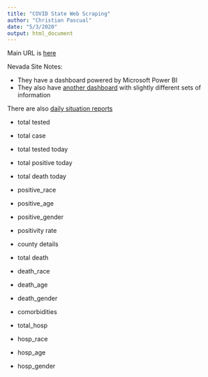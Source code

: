 ```yaml
---
title: "COVID State Web Scraping"
author: "Christian Pascual"
date: "5/3/2020"
output: html_document
---
```


Main URL is [here](https://nvhealthresponse.nv.gov/)

Nevada Site Notes:

- They have a dashboard powered by Microsoft Power BI
- They also have [another dashboard](https://app.powerbigov.us/view?r=eyJrIjoiNDMwMDI0YmQtNmUyYS00ZmFjLWI0MGItZDM0OTY1Y2Y0YzNhIiwidCI6ImU0YTM0MGU2LWI4OWUtNGU2OC04ZWFhLTE1NDRkMjcwMzk4MCJ9) with slightly different sets of information

There are also [daily situation reports](https://nvhealthresponse.nv.gov/news-resources/daily-situation-reports/)

- total tested	
- total case	

- total tested today	
- total positive today	
- total death today	

- positive_race	
- positive_age	
- positive_gender	
- positivity rate	

- county details	

- total death	
- death_race	
- death_age	
- death_gender	

- comorbidities	
- total_hosp	
- hosp_race	
- hosp_age	
- hosp_gender	